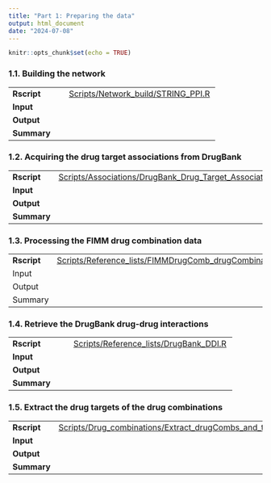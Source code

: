 ```yaml
---
title: "Part 1: Preparing the data"
output: html_document
date: "2024-07-08"
---
```


```r
knitr::opts_chunk$set(echo = TRUE)
```

### 1.1. Building the network

|             |                                                                          |
|--------------------|----------------------------------------------------|
| **Rscript** | [Scripts/Network_build/STRING_PPI.R](../Scripts/Network_build/STRING_PPI.R) |
| **Input**   |                                                                          |
| **Output**  |                                                                          |
| **Summary** |                                                                          |

### 1.2. Acquiring the drug target associations from DrugBank

|             |                                                                                                                      |
|--------------------|----------------------------------------------------|
| **Rscript** | [Scripts/Associations/DrugBank_Drug_Target_Associations.R](../Scripts/Associations/DrugBank_Drug_Target_Associations.R) |
| **Input**   |                                                                                                                      |
| **Output**  |                                                                                                                      |
| **Summary** |                                                                                                                      |

### 1.3. Processing the FIMM drug combination data

|             |                                                                                                                    |
|--------------------|----------------------------------------------------|
| **Rscript** | [Scripts/Reference_lists/FIMMDrugComb_drugCombinations.R](../Scripts/Reference_lists/FIMMDrugComb_drugCombinations.R) |
| Input       |                                                                                                                    |
| Output      |                                                                                                                    |
| Summary     |                                                                                                                    |

### 1.4. Retrieve the DrugBank drug-drug interactions

|             |                                                                                  |
|--------------------|----------------------------------------------------|
| **Rscript** | [Scripts/Reference_lists/DrugBank_DDI.R](../Scripts/Reference_lists/DrugBank_DDI.R) |
| **Input**   |                                                                                  |
| **Output**  |                                                                                  |
| **Summary** |                                                                                  |

### 1.5. Extract the drug targets of the drug combinations

|             |                                                                                                                        |
|--------------------|----------------------------------------------------|
| **Rscript** | [Scripts/Drug_combinations/Extract_drugCombs_and_targets.R](../Scripts/Drug_combinations/Extract_drugCombs_and_targets.R) |
| **Input**   |                                                                                                                        |
| **Output**  |                                                                                                                        |
| **Summary** |                                                                                                                        |
